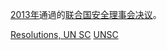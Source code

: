 {{Year by category
| m = 2
| c = 0
| d = 1
| y = 3
| cat = 联合国安全理事会决议
| sortkey = United Nations Security Council resolutions
| parent = 各年聯合國安全理事會決議
| subcat = 2013年國際關係
}}
[[2013年|2013年]]通過的[[联合国安全理事会决议|联合国安全理事会决议]]。
{{Wikisource|聯合國安理會決議}}

[[Category:2013年聯合國|Resolutions, UN SC]]
[[Category:2013年法律|UNSC]]